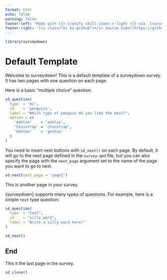 ```yaml
---
format: html
echo: false
warning: false
footer-left: "Made with {{< iconify skill-icons:r-light >}} via  [surveydown](https://surveydown.org)"
footer-right: '[<i class="bi bi-github"></i> Source Code](https://github.com/jtkulas/MPPAW25)'
---
```


```r
library(surveydown)
```

::: {.sd_page id=welcome}

# Default Template

Welcome to surveydown! This is a default template of a surveydown survey. It has two pages with one question on each page.

Here is a basic "multiple choice" question:

```r
sd_question(
  type  = 'mc',
  id    = 'penguins',
  label = "Which type of penguin do you like the best?",
  option = c(
    'Adélie'    = 'adelie',
    'Chinstrap' = 'chinstrap',
    'Gentoo'    = 'gentoo'
  )
)
```

You need to insert next buttons with `sd_next()` on each page. By default, it will go to the next page defined in the `survey.qmd` file, but you can also specify the page with the `next_page` argument set to the name of the page you want to go to next.

```r
sd_next(next_page = 'page2')
```

:::

::: {.sd_page id=page2}

This is another page in your survey.

{surveydown} supports many types of questions. For example, here is a simple `text` type question:

```r
sd_question(
  type  = "text",
  id    = "silly_word",
  label = "Write a silly word here:"
)

sd_next()
```

:::

::: {.sd_page id=end}

## End

This it the last page in the survey.

```r
sd_close()
```

:::
